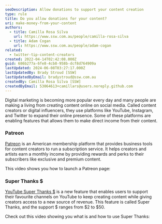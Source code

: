 ```yaml
---
seoDescription: Allow donations to support your content creation
type: rule
title: Do you allow donations for your content?
uri: make-money-from-your-content
authors:
  - title: Camilla Rosa Silva
    url: https://www.ssw.com.au/people/camilla-rosa-silva
  - title: Adam Cogan
    url: https://www.ssw.com.au/people/adam-cogan
related:
  - twitter-tip-content-creators
created: 2022-04-14T02:42:08.000Z
guid: 686b277a-6fe8-4cb8-958b-dcf8d764909a
lastUpdated: 2024-06-08T03:27:17.000Z
lastUpdatedBy: Brady Stroud [SSW]
lastUpdatedByEmail: bradystroud@ssw.com.au
createdBy: Camilla Rosa Silva [SSW]
createdByEmail: 53064613+camillars@users.noreply.github.com
---
```


Digital marketing is becoming more popular every day and many people are making a living from creating content online on social media. Called content creators or digital influencers, they use platforms like YouTube, Instagram, and Twitter to expand their online presence. Some of these platforms are enabling features that allows them to make direct income from their content.
### Patreon

[Patreon](https://www.patreon.com/) is an American membership platform that provides business tools for content creators to run a subscription service. It helps creators and artists earn a monthly income by providing rewards and perks to their subscribers like exclusive and premium content.

This video shows you how to launch a Patreon page:

<youtubeEmbed url="https://www.youtube.com/watch?v=qVIQNu00LGo" description="" />

### Super Thanks $

[YouTube Super Thanks $](https://support.google.com/youtube/answer/10878910?hl=en) is a new feature that enables users to support their favourite channels on YouTube to keep creating content while giving creators access to a new source of revenue. This feature is called Super Thanks, and the support $ ranges from $2 to $50.

Check out this video showing you what is and how to use Super Thanks:

<youtubeEmbed url="https://www.youtube.com/watch?v=9HEAm6lpNP8" description="" />
